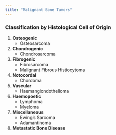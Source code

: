 ```yaml
---
title: "Malignant Bone Tumors"
---
```


### Classification by Histological Cell of Origin

1.  **Osteogenic**
    -   Osteosarcoma
2.  **Chondrogenic**
    -   Chondrosarcoma
3.  **Fibrogenic**
    -   Fibrosarcoma
    -   Malignant Fibrous Histiocytoma
4.  **Notocordal**
    -   Chordoma
5.  **Vascular**
    -   Haemangiondothelioma
6.  **Haemopoetic**
    -   Lymphoma
    -   Myeloma
7.  **Miscellaneous**
    -   Ewing’s Sarcoma
    -   Adamantinoma
8.  **Metastatic Bone Disease**
